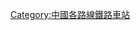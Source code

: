{{Catnav|頁面分類|各種主題的頁面分類|按國家分類|各國建築|各國鐵路車站|中國鐵路車站|中国铁路车站 (按路线)}}
{{Catnav|頁面分類|各種主題的頁面分類|按國家分類|各國交通|各國鐵路車站|中國鐵路車站|中国铁路车站 (按路线)}}

{{Catmore|铜九铁路}}

[[Category:中國各路線鐵路車站|Category:中國各路線鐵路車站]]